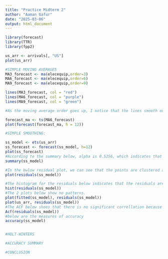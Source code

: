 ```yaml
---
title: "Practice Midterm 2"
author: "Aaman Gafur"
date: "2025-03-06"
output: html_document
---
```


```r

library(forecast)
library(TTR)
library(fpp2)

us_arr <- arrivals[, "US"]
plot(us_arr)

#SIMPLE MOVING AVERAGES
MA3_forecast <- ma(elecequip,order=3)
MA6_forecast <- ma(elecequip,order=6)
MA9_forecast <- ma(elecequip,order=9)

lines(MA3_forecast, col = "red")
lines(MA6_forecast, col = "purple")
lines(MA9_forecast, col = "green")

#As the moving average order goes up, I notice that the lines smooth out 

forecast_ma <- ts(MA6_forecast)
plot(forecast(forecast_ma, h = 12))

#SIMPLE SMOOTHING:

ss_model <- ets(us_arr)
ss_forecast <- forecast(ss_model, h=12)
plot(ss_forecast)
#According to the summary below, alpha is 0.5256, which indicates that recent data is valued slightly, the initial state value is 32.7911, and sigma is 7.8292 which indicates that the actual values deviate from the predictions to some extent.
summary(ss_model)

#In the bwlow residual plot, we can see that the points are clustered around 0 for the most part but for some values there are spikes mmeaning that the predictions may not be as good as it can be.
plot(residuals(ss_model))

#The histogram for the residuals below indicates that the residuals are normally distributed vbeacuse the histogram is bell shapes roughly. The very slight right skewness might indicate that there are some underestimations.
hist(residuals(ss_model))
#The 2 plots below show no patterns.
plot(fitted(ss_model), residuals(ss_model))
plot(us_arr, residuals(ss_model))
#The ACF below shoes that there is no significant correllation because almost all lines are within the confidence intervals
Acf(residuals(ss_model))
#below are the measures of accuracy
accuracy(ss_model)


#HOLT-WINTERS

#ACCURACY SUMMARY

#CONCLUSION







```